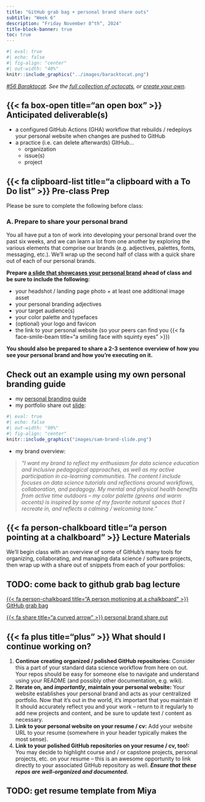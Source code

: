 ```yaml
---
title: "GitHub grab bag + personal brand share outs"
subtitle: "Week 6"
description: "Friday November 8^th^, 2024"
title-block-banner: true
toc: true
---
```


```r
#| eval: true
#| echo: false
#| fig-align: "center"
#| out-width: "40%"
knitr::include_graphics("../images/baracktocat.png")
```

::: {.center-text .gray-text}
*[#56 Baraktocat](https://octodex.github.com/baracktocat/). See the [full collection of octocats](https://octodex.github.com/), or [create your own](https://myoctocat.com/).*
:::

## {{< fa box-open title="an open box" >}} Anticipated deliverable(s) {#anticipated-deliverables}

- a configured GitHub Actions (GHA) workflow that rebuilds / redeploys your personal website when changes are pushed to GitHub
- a practice (i.e. can delete afterwards) GItHub...
  - organization
  - issue(s)
  - project

## {{< fa clipboard-list title="a clipboard with a To Do list" >}} Pre-class Prep {#pre-class-prep}

Please be sure to complete the following before class:

### A. Prepare to share your personal brand

You all have put a ton of work into developing your personal brand over the past six weeks, and we can learn a lot from one another by exploring the various elements that comprise our brands (e.g. adjectives, palettes, fonts, messaging, etc.). We'll wrap up the second half of class with a quick share out of each of our personal brands.

[**Prepare [a slide that showcases your personal brand](https://docs.google.com/presentation/d/161jFMfXe6nom0EECl8rf4vep2uXvKpBU6SsVbTnMUL4/edit?usp=sharing){target="_blank"} ahead of class and be sure to include the following:**]{.teal-text}

- your headshot / landing page photo + at least one additional image asset
- your personal branding adjectives
- your target audience(s)
- your color palette and typefaces
- (optional) your logo and favicon
- the link to your personal website (so your peers can find you {{< fa face-smile-beam title="a smiling face with squinty eyes" >}})

[**You should also be prepared to share a 2-3 sentence overview of how you see your personal brand and how you're executing on it.**]{.teal-text} 

::: {.callout-tip collapse=true}
## Check out an example using my own personal branding guide

- my [personal branding guide](https://docs.google.com/document/d/1mJTS_ky_RY5JGFDoAGA004z01gMw2-Lu0w_ONtvl2DE/edit){target="_blank"}
- my portfolio share out [slide](https://docs.google.com/presentation/d/161jFMfXe6nom0EECl8rf4vep2uXvKpBU6SsVbTnMUL4/edit#slide=id.g2fc205be94f_0_5){target="_blank}: 

```r
#| eval: true
#| echo: false
#| out-width: "90%"
#| fig-align: "center"
knitr::include_graphics("images/sam-brand-slide.png")
```

- my brand overview:

>*"I want my brand to reflect my enthusiasm for data science education and inclusive pedagogical approaches, as well as my active participation in co-learning communities. The content I include focuses on data science tutorials and reflections around workflows, collaboration, and pedagogy. My mental and physical health benefits from active time outdoors -- my color palette (greens and warm accents) is inspired by some of my favorite natural spaces that I recreate in, and reflects a calming / welcoming tone."*
:::

## {{< fa person-chalkboard title="a person pointing at a chalkboard" >}} Lecture Materials {#lecture-materials}

We'll begin class with an overview of some of GitHub's many tools for organizing, collaborating, and managing data science / software projects, then wrap up with a share out of snippets from each of your portfolios:

::: {.callout-important}
## TODO: come back to github grab bag lecture
:::

::: {.grid}

::: {.g-col-12 .g-col-md-6}
::: {.center-text}
[{{< fa person-chalkboard title="A person motioning at a chalkboard" >}} GitHub grab bag](materials/github-tools.qmd){.btn role="button" target="_blank"} 
:::
:::

::: {.g-col-12 .g-col-md-6}
::: {.center-text}
[{{< fa share title="a curved arrow" >}} personal brand share out](https://docs.google.com/presentation/d/161jFMfXe6nom0EECl8rf4vep2uXvKpBU6SsVbTnMUL4/edit?usp=sharing){.btn role="button" target="_blank"} 
:::
:::

:::

<!-- ::: {.callout-note} -->
<!-- ## (Optional) Have your personal website added to your Bren profile -->


<!-- ::: -->

## {{< fa plus title="plus" >}} What should I continue working on? {#continue-working}

1. [**Continue creating organized / polished GitHub repositories:**]{.teal-text} Consider this a part of your standard data science workflow from here on out. Your repos should be easy for someone else to navigate and understand using your README (and possibly other documentation, e.g. wiki).
2. [**Iterate on, and *importantly*, maintain your personal website:**]{.teal-text} Your website establishes your personal brand and acts as your centralized portfolio. Now that it's out in the world, it's important that you maintain it! It should accurately reflect you and your work -- return to it regularly to add new projects and content, and be sure to update text / content as necessary.   
3. [**Link to your personal website on your resume / cv:**]{.teal-text} Add your website URL to your resume (somewhere in your header typically makes the most sense).
4. [**Link to your polished GitHub repositories on your resume / cv, too!:**]{.teal-text} You may decide to highlight course and / or capstone projects, personal projects, etc. on your resume -- this is an awesome opportunity to link directly to your associated GitHub repository as well. ***Ensure that these repos are well-organized and documented.***

::: {.callout-important}
## TODO: get resume template from Miya
:::


